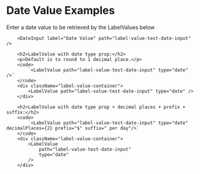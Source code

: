
<div className="playground-section">
        <h1>Date Value Examples</h1>
        <p> Enter a date value to be retrieved by the LabelValues below</p>

        <DateInput label="Date Value" path="label-value-test-date-input" />

        <h2>LabelValue with date type prop:</h2>
        <p>Default is to round to 1 decimal place.</p>
        <code>
            `<LabelValue path="label-value-test-date-input" type="date" />`
        </code>
        <div className="label-value-container">
            <LabelValue path="label-value-test-date-input" type="date" />
        </div>

        <h2>LabelValue with date type prop + decimal places + prefix + suffix:</h2>
        <code>
            `<LabelValue path="label-value-test-date-input" type="date" decimalPlaces={2} prefix="$" suffix=" per day"/>` 
        </code>
        <div className="label-value-container">
            <LabelValue
                path="label-value-test-date-input"
                type="date"
            />
        </div>
</div>